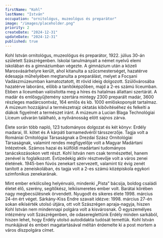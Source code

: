 ```yaml
---
firstName: "Kohl"
lastName: "István"
occupation: "ornitológus, muzeológus és preparátor"
image: "/images/placeholder.png"
priority: 2
createDate: "2024-12-31"
updateDate: "2024-12-31"
published: true
---
```


Kohl István ornitológus, muzeológus és preparátor, 1922. július 30-án született Szászrégenben. Iskolai tanulmányait a német nyelvű elemi iskolában és a gimnáziumban végezte. A gimnázium után a közeli Marosvásárhelyre került, ahol kitanulta a szűcsmesterséget, hazatérve édesapja műhelyében megtanulta a preparálást, melyet a Focșani Vadászmúzeumban kamatoztatott, itt rövid ideig dolgozott. Szülővárosába hazatérve laboráns, előbb a tanítóképzőben, majd a 2-es számú líceumban. Ebben a líceumban valósította meg a híres és hatalmas állattani szertárát. A madár és emlősgyűjtemény szertára mintegy 2300 preparált madár, 3600 részleges madárcsontváz, 164 emlős és kb. 1000 emlőskoponyát tartalmaz. A múzeum hozzájárul a természetrajz oktatás kibővítéséhez és felkelti a diákok figyelmét a természet iránt. A múzeum a Lucian Blaga Technológiai Líceum udvarán található, a nyilvánosság elött sajnos zárva.

Élete során több napló, 123 tudományos dolgozat és két könyv: Erdély madarai, III. kötet és A kárpáti barnamedvéről társszerzője. Tagja volt a Romániai Ornitológiai Társaságnak a Drezdai Szász Ornitológiai Társaságnak, valamint rendes megfigyelője volt a Magyar Madártani Intézetnek. Számos hazai és külföldi madártani tudományos tanácskozásokon vett részt. Kohl István nem csak természettel, hanem zenével is foglalkozott. Évtizedekig aktív résztvevője volt a város zenei életének. 1945-ben fúvós zenekart szervezett, valamint tíz évig zenét tanított a zeneiskolában, és tagja volt a 2-es számú középiskola egykori szimfonikus zenekarának.

Mint ember erkölcsileg helyénvaló, mindenki „Pista” bácsija, boldog családi életet élő, szerény, segítőkész, lelkiismeretes ember volt. Barátai körében nagy megbecsülésnek örvendett. Nyugodt és sikeres élete 1998. március 24-én ért véget. Sárkány-Kiss Endre szavait idézve: 1998. március 27-én sokan elkísérték utolsó útjára, ott volt Szászrégen apraja-nagyja, hiszen Kohl István nem mindennapi polgára volt a kisvárosnak. Ő egyszemélyes intézmény volt Szászrégenben, de odasereglettünk Erdély minden sarkából, hiszen lehet, hogy Erdély utolsó autodidakta tudósát temettük. Kohl István munkájával és emberi magatartásával méltán érdemelte ki a post mortem a város díszpolgára címet.